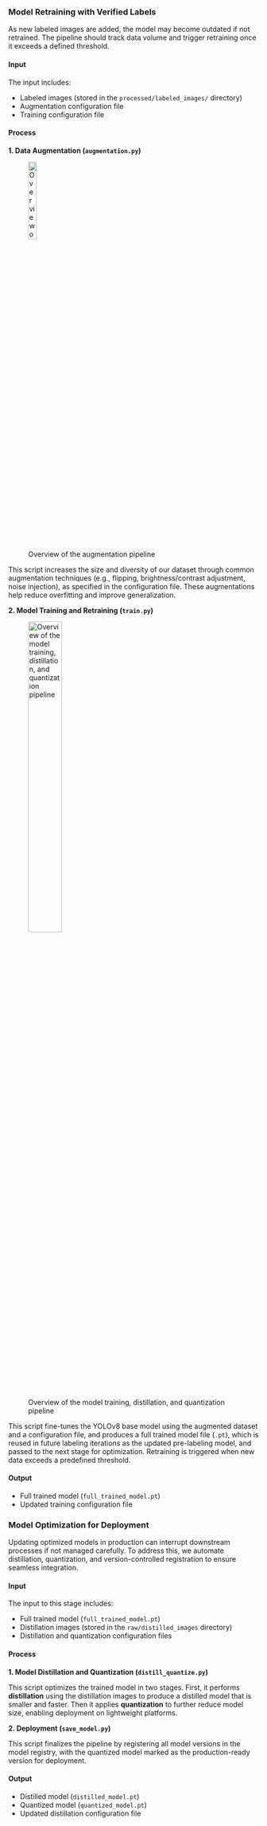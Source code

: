 ### Model Retraining with Verified Labels

As new labeled images are added, the model may become outdated if not retrained. The pipeline should track data volume and trigger retraining once it exceeds a defined threshold.

#### Input

The input includes:

- Labeled images (stored in the `processed/labeled_images/` directory)
- Augmentation configuration file
- Training configuration file

#### Process

**1. Data Augmentation (`augmentation.py`)**

![Overview of the augmentation pipeline](img/augmentation.png){width=20%}

This script increases the size and diversity of our dataset through common augmentation techniques (e.g., flipping, brightness/contrast adjustment, noise injection), as specified in the configuration file. These augmentations help reduce overfitting and improve generalization.

\newpage
**2. Model Training and Retraining (`train.py`)**

![Overview of the model training, distillation, and quantization pipeline](img/train-distill-quantize.png){width=40%}

This script fine-tunes the YOLOv8 base model using the augmented dataset and a configuration file, and produces a full trained model file (`.pt`), which is reused in future labeling iterations as the updated pre-labeling model, and passed to the next stage for optimization. Retraining is triggered when new data exceeds a predefined threshold.

#### Output

- Full trained model (`full_trained_model.pt`)
- Updated training configuration file

### Model Optimization for Deployment

Updating optimized models in production can interrupt downstream processes if not managed carefully. To address this, we automate distillation, quantization, and version-controlled registration to ensure seamless integration.

#### Input

The input to this stage includes:

- Full trained model (`full_trained_model.pt`)
- Distillation images (stored in the `raw/distilled_images` directory)
- Distillation and quantization configuration files

#### Process

**1. Model Distillation and Quantization (`distill_quantize.py`)**

This script optimizes the trained model in two stages. First, it performs **distillation** using the distillation images to produce a distilled model that is smaller and faster. Then it applies **quantization** to further reduce model size, enabling deployment on lightweight platforms.

**2. Deployment (`save_model.py`)**

This script finalizes the pipeline by registering all model versions in the model registry, with the quantized model marked as the production-ready version for deployment.

#### Output

- Distilled model (`distilled_model.pt`)
- Quantized model (`quantized_model.pt`)
- Updated distillation configuration file
